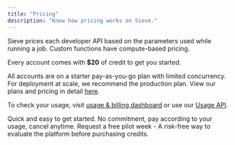 ```yaml
---
title: "Pricing"
description: "Know how pricing works on Sieve."
---
```


Sieve prices each developer API based on the parameters used while running a job. Custom functions have compute-based pricing.

<Check>Every account comes with **\$20** of credit to get you started.</Check>

All accounts are on a starter pay-as-you-go plan with limited concurrency. For deployment at scale, we recommend the production plan.
View our plans and pricing in detail [here](https://www.sievedata.com/pricing).

To check your usage, visit [usage & billing dashboard](https://www.sievedata.com/dashboard/usage) or use our [Usage API](/reference-v2/api/get-total-usage).

<CardGroup cols={2}>
  <Card
    title="Pay as you go"
    icon="credit-card"
    iconType="duotone"
    color="#7240ff"
    href="https://www.sievedata.com/dashboard/settings/billing"
  >
    Quick and easy to get started. No commitment, pay according to your usage,
    cancel anytime.
  </Card>
  <Card
    title="Evaluating Sieve for production?"
    icon="server"
    iconType="duotone"
    color="#7240ff"
    href="https://cal.com/team/sieve/sieve-pilot?overlayCalendar=true"
  >
    Request a free pilot week - A risk-free way to evaluate the platform before
    purchasing credits.
  </Card>
</CardGroup>
